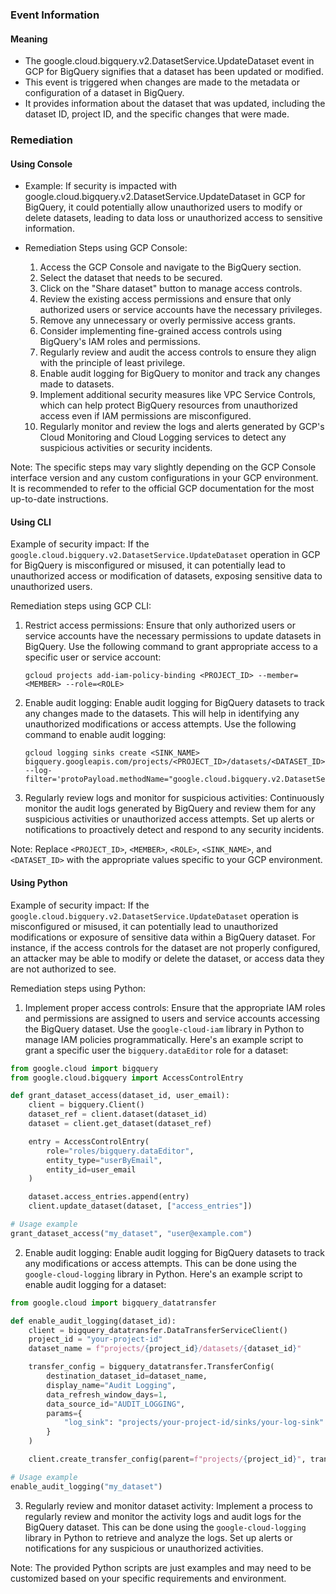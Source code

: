 
### Event Information

#### Meaning

- The google.cloud.bigquery.v2.DatasetService.UpdateDataset event in GCP for BigQuery signifies that a dataset has been updated or modified.
- This event is triggered when changes are made to the metadata or configuration of a dataset in BigQuery.
- It provides information about the dataset that was updated, including the dataset ID, project ID, and the specific changes that were made.

### Remediation

#### Using Console

- Example: If security is impacted with google.cloud.bigquery.v2.DatasetService.UpdateDataset in GCP for BigQuery, it could potentially allow unauthorized users to modify or delete datasets, leading to data loss or unauthorized access to sensitive information.

- Remediation Steps using GCP Console:
  1. Access the GCP Console and navigate to the BigQuery section.
  2. Select the dataset that needs to be secured.
  3. Click on the "Share dataset" button to manage access controls.
  4. Review the existing access permissions and ensure that only authorized users or service accounts have the necessary privileges.
  5. Remove any unnecessary or overly permissive access grants.
  6. Consider implementing fine-grained access controls using BigQuery's IAM roles and permissions.
  7. Regularly review and audit the access controls to ensure they align with the principle of least privilege.
  8. Enable audit logging for BigQuery to monitor and track any changes made to datasets.
  9. Implement additional security measures like VPC Service Controls, which can help protect BigQuery resources from unauthorized access even if IAM permissions are misconfigured.
  10. Regularly monitor and review the logs and alerts generated by GCP's Cloud Monitoring and Cloud Logging services to detect any suspicious activities or security incidents.

Note: The specific steps may vary slightly depending on the GCP Console interface version and any custom configurations in your GCP environment. It is recommended to refer to the official GCP documentation for the most up-to-date instructions.

#### Using CLI

Example of security impact: If the `google.cloud.bigquery.v2.DatasetService.UpdateDataset` operation in GCP for BigQuery is misconfigured or misused, it can potentially lead to unauthorized access or modification of datasets, exposing sensitive data to unauthorized users.

Remediation steps using GCP CLI:

1. Restrict access permissions: Ensure that only authorized users or service accounts have the necessary permissions to update datasets in BigQuery. Use the following command to grant appropriate access to a specific user or service account:
   ```
   gcloud projects add-iam-policy-binding <PROJECT_ID> --member=<MEMBER> --role=<ROLE>
   ```

2. Enable audit logging: Enable audit logging for BigQuery datasets to track any changes made to the datasets. This will help in identifying any unauthorized modifications or access attempts. Use the following command to enable audit logging:
   ```
   gcloud logging sinks create <SINK_NAME> bigquery.googleapis.com/projects/<PROJECT_ID>/datasets/<DATASET_ID> --log-filter='protoPayload.methodName="google.cloud.bigquery.v2.DatasetService.UpdateDataset"'
   ```

3. Regularly review logs and monitor for suspicious activities: Continuously monitor the audit logs generated by BigQuery and review them for any suspicious activities or unauthorized access attempts. Set up alerts or notifications to proactively detect and respond to any security incidents.

Note: Replace `<PROJECT_ID>`, `<MEMBER>`, `<ROLE>`, `<SINK_NAME>`, and `<DATASET_ID>` with the appropriate values specific to your GCP environment.

#### Using Python

Example of security impact: If the `google.cloud.bigquery.v2.DatasetService.UpdateDataset` operation is misconfigured or misused, it can potentially lead to unauthorized modifications or exposure of sensitive data within a BigQuery dataset. For instance, if the access controls for the dataset are not properly configured, an attacker may be able to modify or delete the dataset, or access data they are not authorized to see.

Remediation steps using Python:

1. Implement proper access controls: Ensure that the appropriate IAM roles and permissions are assigned to users and service accounts accessing the BigQuery dataset. Use the `google-cloud-iam` library in Python to manage IAM policies programmatically. Here's an example script to grant a specific user the `bigquery.dataEditor` role for a dataset:

```python
from google.cloud import bigquery
from google.cloud.bigquery import AccessControlEntry

def grant_dataset_access(dataset_id, user_email):
    client = bigquery.Client()
    dataset_ref = client.dataset(dataset_id)
    dataset = client.get_dataset(dataset_ref)

    entry = AccessControlEntry(
        role="roles/bigquery.dataEditor",
        entity_type="userByEmail",
        entity_id=user_email
    )

    dataset.access_entries.append(entry)
    client.update_dataset(dataset, ["access_entries"])

# Usage example
grant_dataset_access("my_dataset", "user@example.com")
```

2. Enable audit logging: Enable audit logging for BigQuery datasets to track any modifications or access attempts. This can be done using the `google-cloud-logging` library in Python. Here's an example script to enable audit logging for a dataset:

```python
from google.cloud import bigquery_datatransfer

def enable_audit_logging(dataset_id):
    client = bigquery_datatransfer.DataTransferServiceClient()
    project_id = "your-project-id"
    dataset_name = f"projects/{project_id}/datasets/{dataset_id}"

    transfer_config = bigquery_datatransfer.TransferConfig(
        destination_dataset_id=dataset_name,
        display_name="Audit Logging",
        data_refresh_window_days=1,
        data_source_id="AUDIT_LOGGING",
        params={
            "log_sink": "projects/your-project-id/sinks/your-log-sink"
        }
    )

    client.create_transfer_config(parent=f"projects/{project_id}", transfer_config=transfer_config)

# Usage example
enable_audit_logging("my_dataset")
```

3. Regularly review and monitor dataset activity: Implement a process to regularly review and monitor the activity logs and audit logs for the BigQuery dataset. This can be done using the `google-cloud-logging` library in Python to retrieve and analyze the logs. Set up alerts or notifications for any suspicious or unauthorized activities.

Note: The provided Python scripts are just examples and may need to be customized based on your specific requirements and environment.

